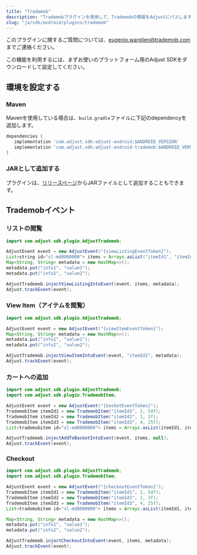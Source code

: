 ```yaml
---
title: "Trademob"
description: "Trademobプラグインを使用して、Trademobの情報をAdjustにパスします。"
slug: "ja/sdk/android/plugins/trademob"
---
```


<Callout type="note">

このプラグインに関するご質問については、[eugenio.warglien@trademob.com](mailto:eugenio.warglien@trademob.com)までご連絡ください。

</Callout>

この機能を利用するには、まずお使いのプラットフォーム用のAdjust SDKをダウンロードして設定してください。

## 環境を設定する

### Maven

Mavenを使用している場合は、`build.gradle`ファイルに下記のdependencyを追加します。

```groovy
dependencies {
   implementation 'com.adjust.sdk:adjust-android:$ANDROID_VERSION'
   implementation 'com.adjust.sdk:adjust-android-trademob:$ANDROID_VERSION'
}
```

### JARとして追加する

プラグインは、[リリースページ](https://github.com/adjust/android_sdk/releases)からJARファイルとして追加することもできます。

## Trademobイベント

### リストの閲覧

<Tabs>

 <Tab title="Java">

```java
import com.adjust.sdk.plugin.AdjustTrademob;

AdjustEvent event = new AdjustEvent("{viewListingEventToken}");
List<string id="sl-md0000000"> items = Arrays.asList("itemId1", "itemId2", "itemId3");
Map<String, String> metadata = new HashMap<>();
metadata.put("info1", "value1");
metadata.put("info2", "value2");

AdjustTrademob.injectViewListingIntoEvent(event, items, metadata);
Adjust.trackEvent(event);
```

</Tab>

</Tabs>

### View Item（アイテムを閲覧）

<Tabs>

 <Tab title="Java">

```java
import com.adjust.sdk.plugin.AdjustTrademob;

AdjustEvent event = new AdjustEvent("{viewItemEventToken}");
Map<String, String> metadata = new HashMap<>();
metadata.put("info1", "value1");
metadata.put("info2", "value2");

AdjustTrademob.injectViewItemIntoEvent(event, "itemId1", metadata);
Adjust.trackEvent(event);
```

</Tab>

</Tabs>

### カートへの追加

<Tabs>

 <Tab title="Java">

```java
import com.adjust.sdk.plugin.AdjustTrademob;
import com.adjust.sdk.plugin.TrademobItem;

AdjustEvent event = new AdjustEvent("{basketEventToken}");
TrademobItem itemId1 = new TrademobItem("itemId1", 2, 54f);
TrademobItem itemId2 = new TrademobItem("itemId2", 1, 3f);
TrademobItem itemId3 = new TrademobItem("itemId3", 4, 25f);
List<trademobitem id="sl-md0000000"> items = Arrays.asList(itemId1, itemId2, itemId3);

AdjustTrademob.injectAddToBasketIntoEvent(event, items, null);
Adjust.trackEvent(event);
```

</Tab>

</Tabs>

### Checkout

<Tabs>

 <Tab title="Java">

```java
import com.adjust.sdk.plugin.AdjustTrademob;
import com.adjust.sdk.plugin.TrademobItem;

AdjustEvent event = new AdjustEvent("{checkoutEventToken}");
TrademobItem itemId1 = new TrademobItem("itemId1", 2, 54f);
TrademobItem itemId2 = new TrademobItem("itemId2", 1, 3f);
TrademobItem itemId3 = new TrademobItem("itemId3", 4, 25f);
List<trademobitem id="sl-md0000000"> items = Arrays.asList(itemId1, itemId2, itemId3);

Map<String, String> metadata = new HashMap<>();
metadata.put("info1", "value1");
metadata.put("info2", "value2");

AdjustTrademob.injectCheckoutIntoEvent(event, items, metadata);
Adjust.trackEvent(event);
```

</Tab>

</Tabs>
